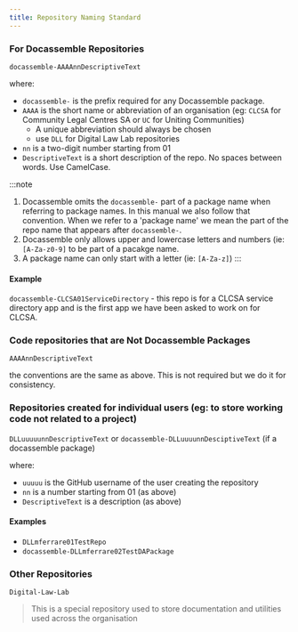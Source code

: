 ```yaml
---
title: Repository Naming Standard
---
```

### For Docassemble Repositories

`docassemble-AAAAnnDescriptiveText`

where:

- `docassemble-` is the prefix required for any Docassemble package.
- `AAAA` is the short name or abbreviation of an organisation (eg: `CLCSA` for Community Legal Centres SA or `UC` for Uniting Communities)
  - A unique abbreviation should always be chosen
  - use `DLL` for Digital Law Lab repositories
- `nn` is a two-digit number starting from 01
- `DescriptiveText` is a short description of the repo.  No spaces between words.  Use CamelCase.

:::note
1. Docassemble omits the `docassemble-` part of a package name when referring to package names.
In this manual we also follow that convention.  When we refer to a 'package name' we mean the part of
the repo name that appears after `docassemble-`.
1. Docassemble only allows upper and lowercase letters and numbers (ie: `[A-Za-z0-9]` to be part of a pacakge name. 
1. A package name can only start with a letter (ie: `[A-Za-z]`)
:::

#### Example
`docassemble-CLCSA01ServiceDirectory` - this repo is for a CLCSA service directory app and is the first app we have been asked to work on for CLCSA.

### Code repositories that are Not Docassemble Packages
`AAAAnnDescriptiveText`

the conventions are the same as above.  This is not required but we do it for consistency.

### Repositories created for individual users (eg: to store working code not related to a project)
`DLLuuuuunnDescriptiveText` or 
`docassemble-DLLuuuunnDesciptiveText` (if a docassemble package)

where:

- `uuuuu` is the GitHub username of the user creating the repository
- `nn` is a number starting from 01 (as above)
- `DescriptiveText` is a description (as above)

#### Examples
- `DLLmferrare01TestRepo`
- `docassemble-DLLmferrare02TestDAPackage`

### Other Repositories
`Digital-Law-Lab`
> This is a special repository used to store documentation and utilities used across the organisation

